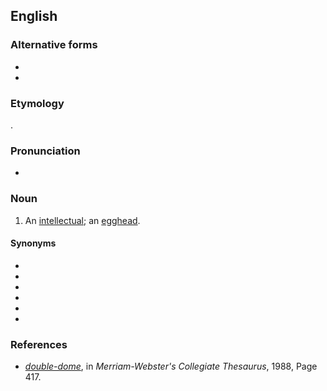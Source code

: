 {{also|double-dome}}
==English==

===Alternative forms===
* {{l|en|double-dome}}
* {{l|en|double dome}}

===Etymology===
{{compound|en|double|dome}}.

===Pronunciation===
* {{audio|en|En-au-doubledome.ogg|Audio (AU)}}

===Noun===
{{en-noun}}

# {{lb|en|slang|mildly|_|derogatory}} An [[intellectual]]; an [[egghead]].

====Synonyms====
* {{l|en|poindexter}}
* {{l|en|Einstein}}
* {{l|en|brainiac}}
* {{l|en|highbrow}}
* {{l|en|intellectual}}
* {{l|en|Steinmetz}}

===References===
* ''[http://books.google.com/books?id=9CDiT873388C&pg=PA417&dq=doubledome+egghead&lr=&ei=0RO1SpCDIoKGkATV8eUE#v=onepage&q=double-dome&f=false double-dome]'', in ''Merriam-Webster's Collegiate Thesaurus'', 1988, Page 417.